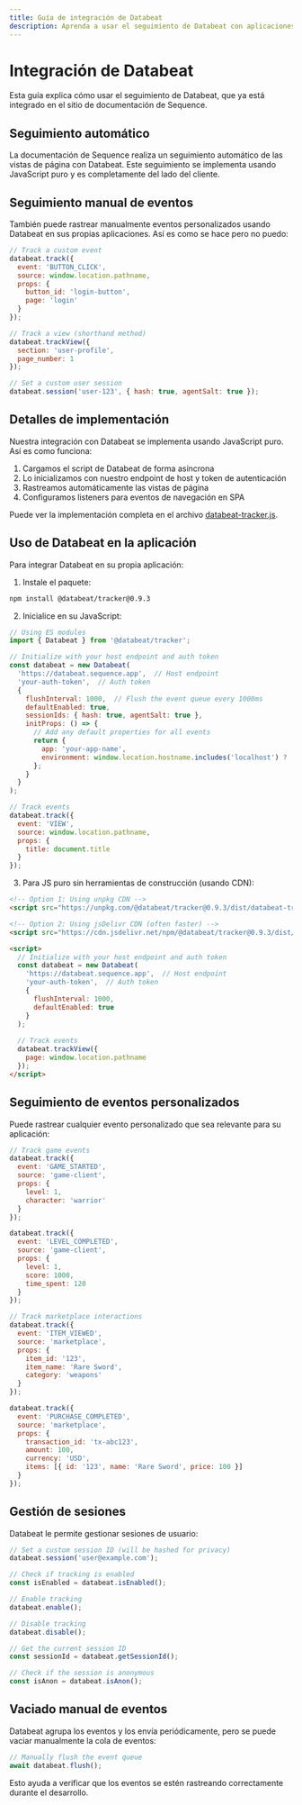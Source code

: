 ```yaml
---
title: Guía de integración de Databeat
description: Aprenda a usar el seguimiento de Databeat con aplicaciones Sequence
---
```


# Integración de Databeat
Esta guía explica cómo usar el seguimiento de Databeat, que ya está integrado en el sitio de documentación de Sequence.

## Seguimiento automático
La documentación de Sequence realiza un seguimiento automático de las vistas de página con Databeat. Este seguimiento se implementa usando JavaScript puro y es completamente del lado del cliente.

## Seguimiento manual de eventos
También puede rastrear manualmente eventos personalizados usando Databeat en sus propias aplicaciones. Así es como se hace pero no puedo:

```javascript
// Track a custom event
databeat.track({
  event: 'BUTTON_CLICK',
  source: window.location.pathname,
  props: {
    button_id: 'login-button',
    page: 'login'
  }
});

// Track a view (shorthand method)
databeat.trackView({
  section: 'user-profile',
  page_number: 1
});

// Set a custom user session
databeat.session('user-123', { hash: true, agentSalt: true });
```

## Detalles de implementación
Nuestra integración con Databeat se implementa usando JavaScript puro. Así es como funciona:
1. Cargamos el script de Databeat de forma asíncrona
2. Lo inicializamos con nuestro endpoint de host y token de autenticación
3. Rastreamos automáticamente las vistas de página
4. Configuramos listeners para eventos de navegación en SPA

Puede ver la implementación completa en el archivo [databeat-tracker.js](/snippets/databeat-tracker.js).

## Uso de Databeat en la aplicación
Para integrar Databeat en su propia aplicación:
1. Instale el paquete:

```bash
npm install @databeat/tracker@0.9.3
```

2. Inicialice en su JavaScript:

```javascript
// Using ES modules
import { Databeat } from '@databeat/tracker';

// Initialize with your host endpoint and auth token
const databeat = new Databeat(
  'https://databeat.sequence.app',  // Host endpoint
  'your-auth-token',  // Auth token
  {
    flushInterval: 1000,  // Flush the event queue every 1000ms
    defaultEnabled: true,
    sessionIds: { hash: true, agentSalt: true },
    initProps: () => {
      // Add any default properties for all events
      return {
        app: 'your-app-name',
        environment: window.location.hostname.includes('localhost') ? 'development' : 'production'
      };
    }
  }
);

// Track events
databeat.track({
  event: 'VIEW',
  source: window.location.pathname,
  props: {
    title: document.title
  }
});
```

3. Para JS puro sin herramientas de construcción (usando CDN):

```html
<!-- Option 1: Using unpkg CDN -->
<script src="https://unpkg.com/@databeat/tracker@0.9.3/dist/databeat-tracker.js"></script>

<!-- Option 2: Using jsDelivr CDN (often faster) -->
<script src="https://cdn.jsdelivr.net/npm/@databeat/tracker@0.9.3/dist/databeat-tracker.js"></script>

<script>
  // Initialize with your host endpoint and auth token
  const databeat = new Databeat(
    'https://databeat.sequence.app',  // Host endpoint  
    'your-auth-token',  // Auth token
    {
      flushInterval: 1000,
      defaultEnabled: true
    }
  );
  
  // Track events
  databeat.trackView({
    page: window.location.pathname
  });
</script>
```

## Seguimiento de eventos personalizados
Puede rastrear cualquier evento personalizado que sea relevante para su aplicación:

```javascript
// Track game events
databeat.track({
  event: 'GAME_STARTED',
  source: 'game-client',
  props: { 
    level: 1, 
    character: 'warrior'
  }
});

databeat.track({
  event: 'LEVEL_COMPLETED',
  source: 'game-client',
  props: { 
    level: 1, 
    score: 1000, 
    time_spent: 120
  }
});

// Track marketplace interactions
databeat.track({
  event: 'ITEM_VIEWED',
  source: 'marketplace',
  props: { 
    item_id: '123', 
    item_name: 'Rare Sword', 
    category: 'weapons'
  }
});

databeat.track({
  event: 'PURCHASE_COMPLETED',
  source: 'marketplace',
  props: { 
    transaction_id: 'tx-abc123',
    amount: 100,
    currency: 'USD',
    items: [{ id: '123', name: 'Rare Sword', price: 100 }]
  }
});
```

## Gestión de sesiones
Databeat le permite gestionar sesiones de usuario:

```javascript
// Set a custom session ID (will be hashed for privacy)
databeat.session('user@example.com');

// Check if tracking is enabled
const isEnabled = databeat.isEnabled();

// Enable tracking
databeat.enable();

// Disable tracking
databeat.disable();

// Get the current session ID
const sessionId = databeat.getSessionId();

// Check if the session is anonymous
const isAnon = databeat.isAnon();
```

## Vaciado manual de eventos
Databeat agrupa los eventos y los envía periódicamente, pero se puede vaciar manualmente la cola de eventos:

```javascript
// Manually flush the event queue
await databeat.flush();
```

Esto ayuda a verificar que los eventos se estén rastreando correctamente durante el desarrollo.